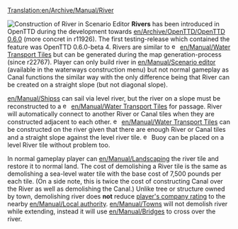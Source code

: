 [[Translation:en/Archive/Manual/River]]

[[File:en/Scenario editor river construction.png|frame|Construction of River in Scenario Editor]]
'''Rivers''' has been introduced in OpenTTD during the development towards [[en/Archive/OpenTTD/OpenTTD 0.6.0]] (more concret in r11926). The first testing-release which contained the feature was OpenTTD 0.6.0-beta 4. Rivers are similar to [[File:en/Build canal.png|15px]] [[en/Manual/Water Transport Tiles]] but can be generated during the map generation-process (since r22767). Player can only build river in [[en/Manual/Scenario editor]] (available in the waterways construction menu) but not normal gameplay as Canal functions the similar way with the only difference being that River can be created on a straight slope (but not diagonal slope).

[[en/Manual/Ships]]s can sail via level river, but the river on a slope must be reconstructed to a [[File:en/Build locks.png|15px]] [[en/Manual/Water Transport Tiles]] for passage. River will automatically connect to another River or Canal tiles when they are constructed adjacent to each other. [[File:en/Build dock.png|15px]] [[en/Manual/Water Transport Tiles]] can be constructed on the river given that there are enough River or Canal tiles and a straight slope against the level river tile. [[File:en/Place buoy.png|15px]] Buoy can be placed on a level River tile without problem too.

In normal gameplay player can [[en/Manual/Landscaping]] the river tile and restore it to normal land. The cost of demolishing a River tile is the same as demolishing a sea-level water tile with the base cost of 7,500 pounds per each tile. (On a side note, this is twice the cost of constructing Canal over the River as well as demolishing the Canal.) Unlike tree or structure owned by town, demolishing river does '''not''' reduce [[en/Manual/Game Mechanics/Main Page#local-authority-rating|player's company rating]] to the nearby [[en/Manual/Local authority]]. [[en/Manual/Towns]] will not demolish river while extending, instead it will use [[en/Manual/Bridges]] to cross over the river.